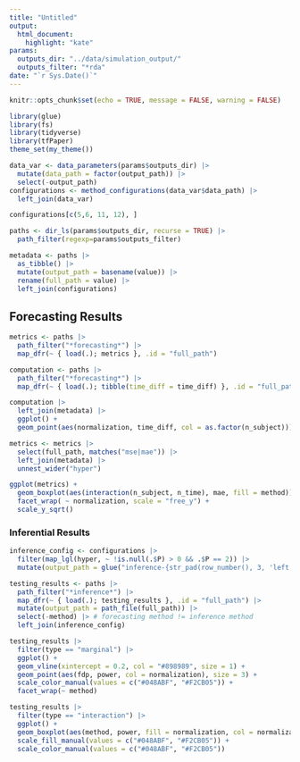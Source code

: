 ```yaml
---
title: "Untitled"
output: 
  html_document:
    highlight: "kate"
params:
  outputs_dir: "../data/simulation_output/"
  outputs_filter: "*rda"
date: "`r Sys.Date()`"
---
```


```r
knitr::opts_chunk$set(echo = TRUE, message = FALSE, warning = FALSE)
```

```r
library(glue)
library(fs)
library(tidyverse)
library(tfPaper)
theme_set(my_theme())
```

```r
data_var <- data_parameters(params$outputs_dir) |>
  mutate(data_path = factor(output_path)) |>
  select(-output_path)
configurations <- method_configurations(data_var$data_path) |>
  left_join(data_var)
```

```r
configurations[c(5,6, 11, 12), ]
```

```r
paths <- dir_ls(params$outputs_dir, recurse = TRUE) |>
  path_filter(regexp=params$outputs_filter)

metadata <- paths |>
  as_tibble() |>
  mutate(output_path = basename(value)) |>
  rename(full_path = value) |>
  left_join(configurations)
```

## Forecasting Results
```r
metrics <- paths |>
  path_filter("*forecasting*") |>
  map_dfr(~ { load(.); metrics }, .id = "full_path")

computation <- paths |>
  path_filter("*forecasting*") |>
  map_dfr(~ { load(.); tibble(time_diff = time_diff) }, .id = "full_path")
```

```r
computation |>
  left_join(metadata) |>
  ggplot() +
  geom_point(aes(normalization, time_diff, col = as.factor(n_subject)))
```

```r
metrics <- metrics |>
  select(full_path, matches("mse|mae")) |>
  left_join(metadata) |>
  unnest_wider("hyper")

ggplot(metrics) +
  geom_boxplot(aes(interaction(n_subject, n_time), mae, fill = method)) +
  facet_wrap( ~ normalization, scale = "free_y") +
  scale_y_sqrt()
```

### Inferential Results

```r
inference_config <- configurations |>
  filter(map_lgl(hyper, ~ !is.null(.$P) > 0 && .$P == 2)) |>
  mutate(output_path = glue("inference-{str_pad(row_number(), 3, 'left', '0')}.rda"))

testing_results <- paths |>
  path_filter("*inference*") |>
  map_dfr(~ { load(.); testing_results }, .id = "full_path") |>
  mutate(output_path = path_file(full_path)) |>
  select(-method) |> # forecasting method != inference method
  left_join(inference_config)
```

```r
testing_results |>
  filter(type == "marginal") |>
  ggplot() +
  geom_vline(xintercept = 0.2, col = "#898989", size = 1) +
  geom_point(aes(fdp, power, col = normalization), size = 3) +
  scale_color_manual(values = c("#048ABF", "#F2CB05")) +
  facet_wrap(~ method)

testing_results |>
  filter(type == "interaction") |>
  ggplot() +
  geom_boxplot(aes(method, power, fill = normalization, col = normalization), alpha = 0.3) +
  scale_fill_manual(values = c("#048ABF", "#F2CB05")) +
  scale_color_manual(values = c("#048ABF", "#F2CB05"))
```